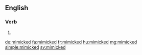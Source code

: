 ==English==

===Verb===
{{head|en|verb form}}

# {{en-past of|mimic}}

[[de:mimicked]]
[[fa:mimicked]]
[[fr:mimicked]]
[[hu:mimicked]]
[[mg:mimicked]]
[[simple:mimicked]]
[[sv:mimicked]]